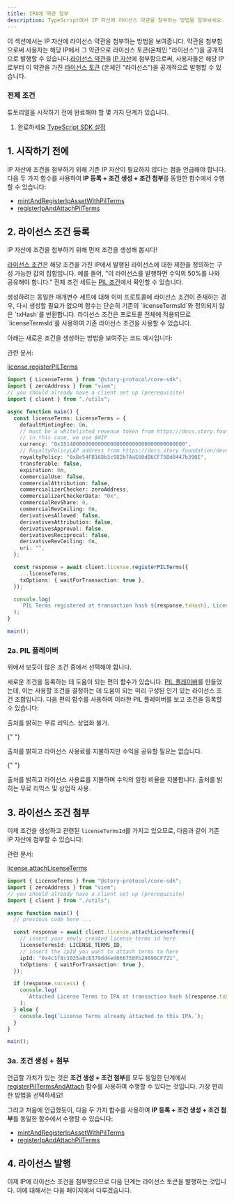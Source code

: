 ```yaml
---
title: IPA에 약관 첨부
description: TypeScript에서 IP 자산에 라이선스 약관을 첨부하는 방법을 알아보세요.
---
```


이 섹션에서는 IP 자산에 라이선스 약관을 첨부하는 방법을 보여줍니다. 약관을 첨부함으로써 사용자는 해당 IP에서 그 약관으로 라이선스 토큰(온체인 "라이선스")을 공개적으로 발행할 수 있습니다.[라이선스 약관](/concepts/licensing-module/license-terms)을 [IP 자산](/concepts/ip-asset)에 첨부함으로써, 사용자들은 해당 IP로부터 이 약관을 가진 [라이선스 토큰](/concepts/licensing-module/license-token) (온체인 "라이선스")을 공개적으로 발행할 수 있습니다.

### 전제 조건

튜토리얼을 시작하기 전에 완료해야 할 몇 가지 단계가 있습니다.

1. 완료하세요 [TypeScript SDK 설정](/developers/typescript-sdk/setup)

## 1. 시작하기 전에

IP 자산에 조건을 첨부하기 위해 기존 IP 자산이 필요하지 않다는 점을 언급해야 합니다. 다음 두 가지 함수를 사용하여 **IP 등록 + 조건 생성 + 조건 첨부**를 동일한 함수에서 수행할 수 있습니다:

* [mintAndRegisterIpAssetWithPilTerms](/sdk-reference/ipasset#mintandregisteripassetwithpilterms)
* [registerIpAndAttachPilTerms](/sdk-reference/ipasset#registeripandattachpilterms)

## 2. 라이선스 조건 등록

IP 자산에 조건을 첨부하기 위해 먼저 조건을 생성해 봅시다!

[라이선스 조건](/concepts/licensing-module/license-terms)은 해당 조건을 가진 IP에서 발행된 라이선스에 대한 제한을 정의하는 구성 가능한 값의 집합입니다. 예를 들어, "이 라이선스를 발행하면 수익의 50%를 나와 공유해야 합니다." 전체 조건 세트는 [PIL 조건](/concepts/programmable-ip-license/pil-terms)에서 확인할 수 있습니다.

<Note>
  생성하려는 동일한 매개변수 세트에 대해 이미 프로토콜에 라이선스 조건이 존재하는 경우, 다시 생성할 필요가 없으며 함수는 단순히 기존의 `licenseTermsId`와 정의되지 않은 `txHash`를 반환합니다. 라이선스 조건은 프로토콜 전체에 적용되므로 `licenseTermsId`를 사용하여 기존 라이선스 조건을 사용할 수 있습니다.
</Note>

아래는 새로운 조건을 생성하는 방법을 보여주는 코드 예시입니다:

<Info>
  관련 문서:

  [license.registerPILTerms](/sdk-reference/license#registerpilterms)
</Info>

```typescript main.ts
import { LicenseTerms } from "@story-protocol/core-sdk";
import { zeroAddress } from "viem";
// you should already have a client set up (prerequisite)
import { client } from "./utils";

async function main() {
  const licenseTerms: LicenseTerms = {
    defaultMintingFee: 0n,
    // must be a whitelisted revenue token from https://docs.story.foundation/developers/deployed-smart-contracts
    // in this case, we use $WIP
    currency: "0x1514000000000000000000000000000000000000",
    // RoyaltyPolicyLAP address from https://docs.story.foundation/developers/deployed-smart-contracts
    royaltyPolicy: "0xBe54FB168b3c982b7AaE60dB6CF75Bd8447b390E",
    transferable: false,
    expiration: 0n,
    commercialUse: false,
    commercialAttribution: false,
    commercializerChecker: zeroAddress,
    commercializerCheckerData: "0x",
    commercialRevShare: 0,
    commercialRevCeiling: 0n,
    derivativesAllowed: false,
    derivativesAttribution: false,
    derivativesApproval: false,
    derivativesReciprocal: false,
    derivativeRevCeiling: 0n,
    uri: "",
  };

  const response = await client.license.registerPILTerms({
    ...licenseTerms,
    txOptions: { waitForTransaction: true },
  });

  console.log(
    `PIL Terms registered at transaction hash ${response.txHash}, License Terms ID: ${response.licenseTermsId}`
  );
}

main();
```

### 2a. PIL 플레이버

위에서 보듯이 많은 조건 중에서 선택해야 합니다.

새로운 조건을 등록하는 데 도움이 되는 편의 함수가 있습니다. [PIL 플레이버](/concepts/programmable-ip-license/pil-flavors)를 만들었는데, 이는 사용할 조건을 결정하는 데 도움이 되는 미리 구성된 인기 있는 라이선스 조건 조합입니다. 다음 편의 함수를 사용하여 이러한 PIL 플레이버를 보고 조건을 등록할 수 있습니다:

<CardGroup cols={4}>
  <Card title="비상업적 소셜 리믹스" href="/concepts/programmable-ip-license/pil-flavors#flavor-%231%3A-non-commercial-social-remixing" icon="file">
    출처를 밝히는 무료 리믹스. 상업화 불가.
  </Card>

  {" "}

  <Card title="상업적 사용" href="/concepts/programmable-ip-license/pil-flavors#flavor-%232%3A-commercial-use" icon="file">
    출처를 밝히고 라이선스 사용료를 지불하지만 수익을 공유할 필요는 없습니다.
  </Card>

  {" "}

  <Card title="상업적 리믹스" href="/concepts/programmable-ip-license/pil-flavors#flavor-%233%3A-commercial-remix" icon="file">
    출처를 밝히고 라이선스 사용료를 지불하며 수익의 일정 비율을 지불합니다.
  </Card>

  <Card title="크리에이티브 커먼즈 저작자표시" href="/concepts/programmable-ip-license/pil-flavors#flavor-%234%3A-creative-commons-attribution" icon="file">
    출처를 밝히는 무료 리믹스 및 상업적 사용.
  </Card>
</CardGroup>

## 3. 라이선스 조건 첨부

이제 조건을 생성하고 관련된 `licenseTermsId`를 가지고 있으므로, 다음과 같이 기존 IP 자산에 첨부할 수 있습니다:

<Info>
  관련 문서:

  [license.attachLicenseTerms](/sdk-reference/license#attachlicenseterms)
</Info>

```typescript main.ts
import { LicenseTerms } from "@story-protocol/core-sdk";
import { zeroAddress } from "viem";
// you should already have a client set up (prerequisite)
import { client } from "./utils";

async function main() {
  // previous code here ...

  const response = await client.license.attachLicenseTerms({
    // insert your newly created license terms id here
    licenseTermsId: LICENSE_TERMS_ID,
    // insert the ipId you want to attach terms to here
    ipId: "0x4c1f8c1035a8cE379dd4ed666758Fb29696CF721",
    txOptions: { waitForTransaction: true },
  });

  if (response.success) {
    console.log(
      `Attached License Terms to IPA at transaction hash ${response.txHash}.`
    );
  } else {
    console.log(`License Terms already attached to this IPA.`);
  }
}

main();
```

### 3a. 조건 생성 + 첨부

언급할 가치가 있는 것은 **조건 생성 + 조건 첨부**를 모두 동일한 단계에서 [registerPilTermsAndAttach](/sdk-reference/ipasset#registerpiltermsandattach) 함수를 사용하여 수행할 수 있다는 것입니다. 가장 편리한 방법을 선택하세요!

그리고 처음에 언급했듯이, 다음 두 가지 함수를 사용하여 **IP 등록 + 조건 생성 + 조건 첨부**를 동일한 함수에서 수행할 수 있습니다:

* [mintAndRegisterIpAssetWithPilTerms](/sdk-reference/ipasset#mintandregisteripassetwithpilterms)
* [registerIpAndAttachPilTerms](/sdk-reference/ipasset#registeripandattachpilterms)

## 4. 라이선스 발행

이제 IP에 라이선스 조건을 첨부했으므로 다음 단계는 라이선스 토큰을 발행하는 것입니다. 이에 대해서는 다음 페이지에서 다루겠습니다.
